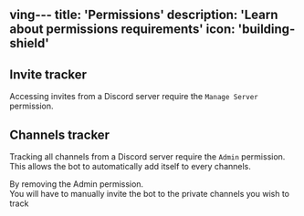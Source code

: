 ving---
title: 'Permissions'
description: 'Learn about permissions requirements'
icon: 'building-shield'
---

## Invite tracker

Accessing invites from a Discord server require the `Manage Server` permission.

## Channels tracker

Tracking all channels from a Discord server require the `Admin` permission.  
This allows the bot to automatically add itself to every channels.

<Note>By removing the Admin permission.  
You will have to manually invite the bot to the private channels you wish to track</Note>

